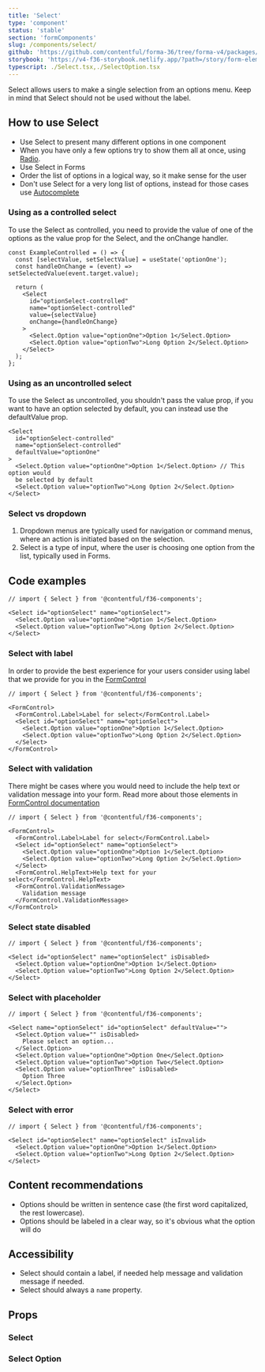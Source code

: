```yaml
---
title: 'Select'
type: 'component'
status: 'stable'
section: 'formComponents'
slug: /components/select/
github: 'https://github.com/contentful/forma-36/tree/forma-v4/packages/components/forms/src/Select'
storybook: 'https://v4-f36-storybook.netlify.app/?path=/story/form-elements-select--overview'
typescript: ./Select.tsx,./SelectOption.tsx
---
```


Select allows users to make a single selection from an options menu.
Keep in mind that Select should not be used without the label.

## How to use Select

- Use Select to present many different options in one component
- When you have only a few options try to show them all at once, using [Radio](../components/radio).
- Use Select in Forms
- Order the list of options in a logical way, so it make sense for the user
- Don't use Select for a very long list of options, instead for those cases use [Autocomplete](../components/autocomplete)

### Using as a controlled select

To use the Select as controlled, you need to provide the value of one of the options as the value prop for the Select, and the onChange handler.

```tsx static=true
const ExampleControlled = () => {
  const [selectValue, setSelectValue] = useState('optionOne');
  const handleOnChange = (event) => setSelectedValue(event.target.value);

  return (
    <Select
      id="optionSelect-controlled"
      name="optionSelect-controlled"
      value={selectValue}
      onChange={handleOnChange}
    >
      <Select.Option value="optionOne">Option 1</Select.Option>
      <Select.Option value="optionTwo">Long Option 2</Select.Option>
    </Select>
  );
};
```

### Using as an uncontrolled select

To use the Select as uncontrolled, you shouldn't pass the value prop, if you want to have an option selected by default, you can instead use the defaultValue prop.

```tsx static=true
<Select
  id="optionSelect-controlled"
  name="optionSelect-controlled"
  defaultValue="optionOne"
>
  <Select.Option value="optionOne">Option 1</Select.Option> // This option would
  be selected by default
  <Select.Option value="optionTwo">Long Option 2</Select.Option>
</Select>
```

### Select vs dropdown

1. Dropdown menus are typically used for navigation or command menus, where an action is initiated based on the selection.
2. Select is a type of input, where the user is choosing one option from the list, typically used in Forms.

## Code examples

```tsx
// import { Select } from '@contentful/f36-components';

<Select id="optionSelect" name="optionSelect">
  <Select.Option value="optionOne">Option 1</Select.Option>
  <Select.Option value="optionTwo">Long Option 2</Select.Option>
</Select>
```

### Select with label

In order to provide the best experience for your users consider using label that we provide for you in the [FormControl](/components/form-control)

```tsx
// import { Select } from '@contentful/f36-components';

<FormControl>
  <FormControl.Label>Label for select</FormControl.Label>
  <Select id="optionSelect" name="optionSelect">
    <Select.Option value="optionOne">Option 1</Select.Option>
    <Select.Option value="optionTwo">Long Option 2</Select.Option>
  </Select>
</FormControl>
```

### Select with validation

There might be cases where you would need to include the help text or validation message into your form. Read more about those elements in [FormControl documentation](/components/form-control)

```tsx
// import { Select } from '@contentful/f36-components';

<FormControl>
  <FormControl.Label>Label for select</FormControl.Label>
  <Select id="optionSelect" name="optionSelect">
    <Select.Option value="optionOne">Option 1</Select.Option>
    <Select.Option value="optionTwo">Long Option 2</Select.Option>
  </Select>
  <FormControl.HelpText>Help text for your select</FormControl.HelpText>
  <FormControl.ValidationMessage>
    Validation message
  </FormControl.ValidationMessage>
</FormControl>
```

### Select state disabled

```tsx
// import { Select } from '@contentful/f36-components';

<Select id="optionSelect" name="optionSelect" isDisabled>
  <Select.Option value="optionOne">Option 1</Select.Option>
  <Select.Option value="optionTwo">Long Option 2</Select.Option>
</Select>
```

### Select with placeholder

```tsx
// import { Select } from '@contentful/f36-components';

<Select name="optionSelect" id="optionSelect" defaultValue="">
  <Select.Option value="" isDisabled>
    Please select an option...
  </Select.Option>
  <Select.Option value="optionOne">Option One</Select.Option>
  <Select.Option value="optionTwo">Option Two</Select.Option>
  <Select.Option value="optionThree" isDisabled>
    Option Three
  </Select.Option>
</Select>
```

### Select with error

```tsx
// import { Select } from '@contentful/f36-components';

<Select id="optionSelect" name="optionSelect" isInvalid>
  <Select.Option value="optionOne">Option 1</Select.Option>
  <Select.Option value="optionTwo">Long Option 2</Select.Option>
</Select>
```

## Content recommendations

- Options should be written in sentence case (the first word capitalized, the rest lowercase).
- Options should be labeled in a clear way, so it's obvious what the option will do

## Accessibility

- Select should contain a label, if needed help message and validation message if needed.
- Select should always a `name` property.

## Props


### Select

<Props of="Select" />

### Select Option

<Props of="Option" />
